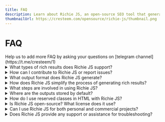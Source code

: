 ---
title: FAQ
description: Learn about Richie JS, an open-source SEO tool that generates rich results for enhanced search engine visibility and user experience. Discover its features, configurations, and usage guides to improve your website's search engine performance.
thumbnailUrl: https://cresteem.com/opensource/richie-js/thumbnail.png
---

# FAQ
<Callout type='error' emoji='🚨'>
Help us to add more FAQ by asking your questions on [telegram channel](https://t.me/cresteem/1)
</Callout>

<details>
    <summary>
        What types of rich results does Richie JS support?
    </summary>
        Richie JS can generate wide range of rich results recognized by Google, including article, breadcrumb, movie & carousel, recipe & carousel, course & carousel, restaurant & carousel, event, faq, learning video, local business, organization, product & variants, profile page, sitelinks search box, and software app.
</details>

<details>
    <summary>
        How can I contribute to Richie JS or report issues?
    </summary>
        You can report your issue on our Github repo of [Richie JS](https://github.com/cresteem/Richie-JS) and we encourage opensource contributor to follow our [contributor guidelines](contribute).
</details>

<details>
    <summary>
        What output format does Richie JS generate?
    </summary>
        Richie JS generates JSON-linked data and automatically injects them into HTML input sources, eliminating the need for manual intervention. Once you've commanded Richie JS, the output files are ready for deployment.
</details>


<details>
    <summary>
        How does Richie JS simplify the process of generating rich results?
    </summary>
        To create rich results, traditionally you'd need to manually copy and paste your page content, even though it's already on your webpage. But fear not! That's where Richie JS steps in. It automates this process for you. All you need to do is use a reserved class name. You're free to choose your own or simply use one of our predefined ones. Richie JS then looks up by queries it using CSS selectors. From there, it automatically generates rich results without any interruptions, effectively cutting out the manual work for you.
</details>

<details>
    <summary>
        What steps are involved in using Richie JS?
    </summary>
        Simply follow our documentation to use the reserved class name corresponding to your desired rich result type. Then, command Richie JS, and voila, you've got it!
</details>

<details>
    <summary>
        Where are the outputs stored by default?
    </summary>
        By default outputs are stored inside `dist` You can change output directory by passing it to the command line when exucuting Richie JS (Kindly refer [working with API & CLI](how-to-use)).
</details>

<details>
    <summary>
        How do I use reserved classes in HTML with Richie JS?
    </summary>
        To use reserved classes in HTML for Richie JS, simply refer to the documentation corresponding to your desired rich result type. Each rich result type has its own set of reserved names, so it's important to follow the guidelines provided for that specific type. By doing so, you'll be able to use the reserved class names accordingly and generate the desired rich results seamlessly.
</details>


<details>
    <summary>
        Is Richie JS open-source? What license does it use?
    </summary>
        Yes it is open source. and licenced under Apache 2.0, By means we give complete freedom to users and developers to use commercially or non commercially without any limitation.
</details>


<details>
    <summary>
        Can I use Richie JS for both personal and commercial projects?
    </summary>
        Yes, absolutely since it is licence under Apache 2.0.
</details>


<details>
    <summary>
        Does Richie JS provide any support or assistance for troubleshooting?
    </summary>
        You can reach us through our telegram channel or via email (connect@cresteem.com). We're here to assist you every step of the way.
</details>

